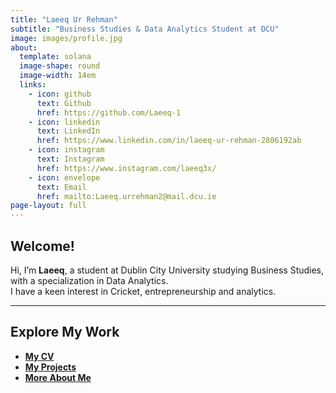 ```yaml
---
title: "Laeeq Ur Rehman"
subtitle: "Business Studies & Data Analytics Student at DCU"
image: images/profile.jpg
about:
  template: solana
  image-shape: round
  image-width: 14em
  links:
    - icon: github
      text: Github
      href: https://github.com/Laeeq-1
    - icon: linkedin
      text: LinkedIn
      href: https://www.linkedin.com/in/laeeq-ur-rehman-2806192ab
    - icon: instagram
      text: Instagram
      href: https://www.instagram.com/laeeq3x/
    - icon: envelope
      text: Email
      href: mailto:Laeeq.urrehman2@mail.dcu.ie
page-layout: full
---
```


<div class="fade-in">

# Welcome!

Hi, I’m **Laeeq**, a student at Dublin City University studying Business Studies, with a specialization in Data Analytics.  
I have a keen interest in Cricket, entrepreneurship and analytics.

</div>

---

## Explore My Work

-  [**My CV**](cv.qmd)  
-  [**My Projects**](projects.qmd)  
-  [**More About Me**](about.qmd)
